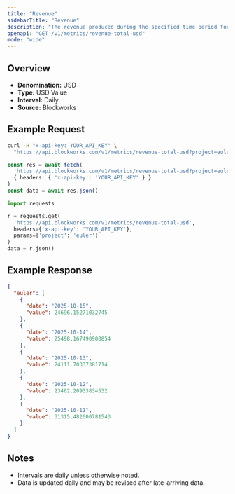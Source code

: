 ```yaml
---
title: "Revenue"
sidebarTitle: "Revenue"
description: "The revenue produced during the specified time period for given project."
openapi: "GET /v1/metrics/revenue-total-usd"
mode: "wide"
---
```


## Overview

- **Denomination:** USD
- **Type:** USD Value
- **Interval:** Daily
- **Source:** Blockworks

## Example Request

<CodeGroup>

```bash cURL
curl -H "x-api-key: YOUR_API_KEY" \
  "https://api.blockworks.com/v1/metrics/revenue-total-usd?project=euler"
```

```typescript TypeScript
const res = await fetch(
  'https://api.blockworks.com/v1/metrics/revenue-total-usd?project=euler',
  { headers: { 'x-api-key': 'YOUR_API_KEY' } }
)
const data = await res.json()
```

```python Python
import requests

r = requests.get(
  'https://api.blockworks.com/v1/metrics/revenue-total-usd',
  headers={'x-api-key': 'YOUR_API_KEY'},
  params={'project': 'euler'}
)
data = r.json()
```

</CodeGroup>

## Example Response

```json
{
  "euler": [
    {
      "date": "2025-10-15",
      "value": 24696.15271032745
    },
    {
      "date": "2025-10-14",
      "value": 25498.167490900854
    },
    {
      "date": "2025-10-13",
      "value": 24111.70337381714
    },
    {
      "date": "2025-10-12",
      "value": 23462.20933834532
    },
    {
      "date": "2025-10-11",
      "value": 31315.482600781543
    }
  ]
}
```

## Notes
- Intervals are daily unless otherwise noted.
- Data is updated daily and may be revised after late-arriving data.